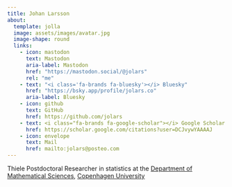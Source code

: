 ```yaml
---
title: Johan Larsson
about:
  template: jolla
  image: assets/images/avatar.jpg
  image-shape: round
  links:
    - icon: mastodon
      text: Mastodon
      aria-label: Mastodon
      href: "https://mastodon.social/@jolars"
      rel: "me"
    - text: "<i class='fa-brands fa-bluesky'></i> Bluesky"
      href: "https://bsky.app/profile/jolars.co"
      aria-label: Bluesky
    - icon: github
      text: GitHub
      href: https://github.com/jolars
    - text: <i class="fa-brands fa-google-scholar"></i> Google Scholar
      href: https://scholar.google.com/citations?user=DCJvywYAAAAJ
    - icon: envelope
      text: Mail
      href: mailto:jolars@posteo.com
---
```


Thiele Postdoctoral Researcher in statistics at the [Department of Mathematical Sciences](https://www.math.ku.dk/english), [Copenhagen University](https://ku.dk/english)
